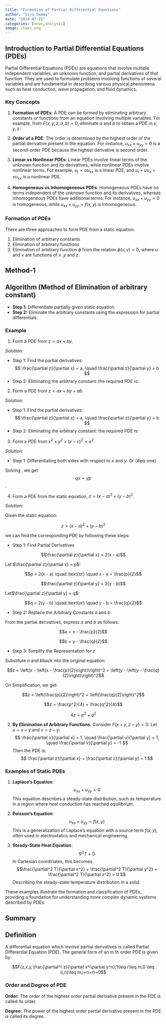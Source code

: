 ```yaml
---
title: "Formation of Partial Differential Equations"
author: "Siju Swamy"
date: "2024-07-22"
categories: [news,analysis]
image: chem1.png
---
```

## Introduction to Partial Differential Equations (PDEs)

Partial Differential Equations (PDEs) are equations that involve multiple independent variables, an unknown function, and partial derivatives of that function. They are used to formulate problems involving functions of several variables and are fundamental in describing various physical phenomena such as heat conduction, wave propagation, and fluid dynamics.

### Key Concepts

1. **Formation of PDEs**: A PDE can be formed by eliminating arbitrary constants or functions from an equation involving multiple variables. For example, from $F(x, y, z, a, b) = 0$, eliminate $a$ and $b$ to obtain a PDE in $x, y, z$.

2. **Order of a PDE**: The order is determined by the highest order of the partial derivative present in the equation. For instance, $u_{xx} + u_{yy} = 0$ is a second-order PDE because the highest derivative is second order.

3. **Linear vs Nonlinear PDEs**: Linear PDEs involve linear terms of the unknown function and its derivatives, while nonlinear PDEs involve nonlinear terms. For example, $u_t = \alpha u_{xx}$ is a linear PDE, and $u_t + u u_x = \nu u_{xx}$ is a nonlinear PDE.

4. **Homogeneous vs Inhomogeneous PDEs**: Homogeneous PDEs have no terms independent of the unknown function and its derivatives, whereas inhomogeneous PDEs have additional terms. For instance, $u_{xx} + u_{yy} = 0$ is homogeneous, while $u_{xx} + u_{yy} = f(x, y)$ is inhomogeneous.

### Formation of PDEs

There are three approaches to form PDE from a static equation.

1. Elimination of arbitrary constants
2. Elimination of arbitrary functions
3. Elimination of arbitrary function $\phi$ from the relation $\phi(u,v)=0$, where $u$ and $v$ are functions of $x$ ,$y$ and $z$.

## Method-1 {.smaller}
::: {.callout-note}
## Algorithm (Method of Elimination of arbitrary constant)
- **Step 1:** Differentiate partially given static equation.
- **Step 2:** Eliminate the arbitrary constants using the expression for partial differentials.
:::
### Example

1. Form a PDE from $z = ax + by$.

  *Solution:*

- Step 1: Find the partial derivatives:
   $$
   \frac{\partial z}{\partial x} = a, \quad \frac{\partial z}{\partial y} = b
   $$
-  Step 2: Eliminating the arbitrary constant:
   the required PDE is:
   \begin{align*}
   z&=\left(\dfrac{\partial z}{\partial x}\right) x+\left(\dfrac{\partial z}{\partial y}\right) y\\
   \therefore z&=px+qy
   \end{align*}
2. Form a PDE from $z=ax+by+ab$.

*Solution:*

- Step 1: Find the partial derivatives:
   $$
   \frac{\partial z}{\partial x} = a, \quad \frac{\partial z}{\partial y} = b
   $$
-  Step 2: Eliminating the arbitrary constant:
   the required PDE is:
   \begin{align*}
   z&=\left(\dfrac{\partial z}{\partial x}\right) x+\left(\dfrac{\partial z}{\partial y}\right) y+\left(\dfrac{\partial z}{\partial x}\right)\cdot \left(\dfrac{\partial z}{\partial y}\right)\\
   \therefore z&=px+qy+pq
   \end{align*}

3. Form a PDE from $x^2+y^2+(z-c)^2=a^2$.

*Solution:*

- Step 1: Differentiating both sides with respect to $x$ and $y$:
\begin{align*}
2x+2(z-c)\dfrac{\partial z}{\partial x}&=0\\
2y+2(z-c)\dfrac{\partial z}{\partial y}&=0
\end{align*}
Or
\begin{align}
x&=(z-c)\dfrac{\partial z}{\partial x}\\
y&=(z-c)\dfrac{\partial z}{\partial y}
\end{align}{#eq-one}

Solving \eqref{eq-one} , we get $$qx=yp$$.

4. Form a PDE from the static equation, $z=(x-a)^2+(y-b)^2$.

*Solution:*

Given the static equation:

$$z = (x - a)^2 + (y - b)^2$$

we can find the corresponding PDE by following these steps:

-  Step 1: Find Partial Derivatives

$$\frac{\partial z}{\partial x} = 2(x - a)$$

Let $\frac{\partial z}{\partial x} = p$:

$$p = 2(x - a) \quad \text{or} \quad x - a = \frac{p}{2}$$


$$\frac{\partial z}{\partial y} = 2(y - b)$$

Let$\frac{\partial z}{\partial y} = q$:

$$q = 2(y - b) \quad \text{or} \quad y - b = \frac{q}{2}$$

-  Step 2: Replace the Arbitrary Constants $a$ and $b$

From the partial derivatives, express $a$ and $b$ as follows:

$$a = x - \frac{p}{2}$$

$$b = y - \frac{q}{2}$$

-   Step 3: Simplify the Representation for $z$

Substitute $a$ and $b$back into the original equation:

$$z = \left(x - \left(x - \frac{p}{2}\right)\right)^2 + \left(y - \left(y - \frac{q}{2}\right)\right)^2$$

On Simplification, we get:

$$z = \left(\frac{p}{2}\right)^2 + \left(\frac{q}{2}\right)^2$$

$$z = \frac{p^2}{4} + \frac{q^2}{4}$$

$$4z = p^2 + q^2$$


2. **By Elimination of Arbitrary Functions**:
   Consider $F(x + y, z - y) = 0$. Let $u = x + y$ and $v = z - y$:
   $$
   \frac{\partial u}{\partial x} = 1, \quad \frac{\partial u}{\partial y} = 1, \quad \frac{\partial v}{\partial y} = -1
   $$
   Then the PDE is:
   $$
   \frac{\partial z}{\partial x} + \frac{\partial z}{\partial y} = 1
   $$

### Examples of Static PDEs

1. **Laplace's Equation**:
   $$
   u_{xx} + u_{yy} = 0
   $$
   This equation describes a steady-state distribution, such as temperature in a region where heat conduction has reached equilibrium.

2. **Poisson's Equation**:
   $$
   u_{xx} + u_{yy} = f(x, y)
   $$
   This is a generalization of Laplace's equation with a source term $f(x, y)$, often used in electrostatics and mechanical engineering.

3. **Steady-State Heat Equation**:
   $$\nabla^2 T = 0$$
   In Cartesian coordinates, this becomes:
   $$\frac{\partial^2 T}{\partial x^2} + \frac{\partial^2 T}{\partial y^2} + \frac{\partial^2 T}{\partial z^2} = 0 $$
   Describing the steady-state temperature distribution in a solid.

These examples illustrate the formation and classification of PDEs, providing a foundation for understanding more complex dynamic systems described by PDEs.

## Summary

::: {.callout-note}
## Definition
A differential equation which involve partial derivatives is called Partial Differential Equation (PDE). The general form of an $m$ th order PDE is given by:

$$F(z,x,y,\frac{\partial^r z}{\partial x^i\partial y^n};1\leq r\leq m,0
\leq (i,n)\leq m,i+n=r)=0$$
:::

::: {.callout-tip}
### Order and Degree of PDE

**Order:** The order of the highest order partial derivative present in the PDE is called its order.

**Degree:** The power of the highest order partial derivative present in the PDE is called its degree.

:::